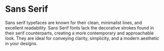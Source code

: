 # Sans Serif

Sans serif typefaces are known for their clean, minimalist lines, and
excellent readability. Sans Serif fonts lack the decorative strokes found
in their serif counterparts, creating a more contemporary and approachable look.
They are ideal for conveying clarity, simplicity, and a modern aesthetic in
your designs.
